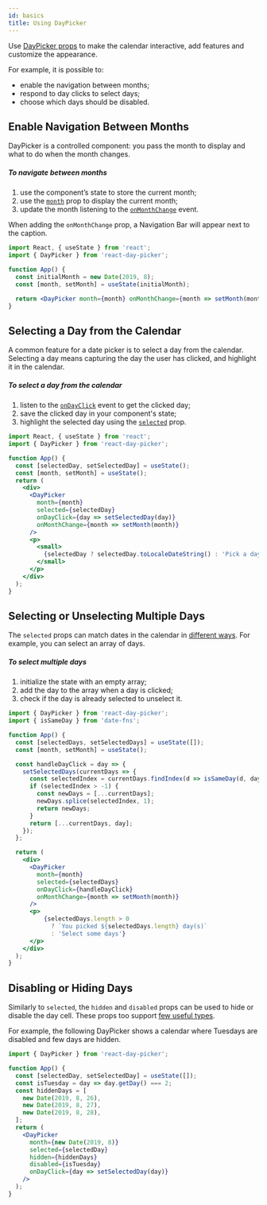 ```yaml
---
id: basics
title: Using DayPicker
---
```


Use [DayPicker props](./props) to make the calendar interactive, add features and customize the appearance.

For example, it is possible to:

- enable the navigation between months;
- respond to day clicks to select days;
- choose which days should be disabled.

## Enable Navigation Between Months

DayPicker is a controlled component: you pass the month to display and what to do when the month changes.

##### To navigate between months

1. use the component’s state to store the current month;
2. use the [`month`](./props#month) prop to display the current month;
3. update the month listening to the [`onMonthChange`](./props#onmonthchange) event.

When adding the `onMonthChange` prop, a Navigation Bar will appear next to the caption.

```jsx preview
import React, { useState } from 'react';
import { DayPicker } from 'react-day-picker';

function App() {
  const initialMonth = new Date(2019, 8);
  const [month, setMonth] = useState(initialMonth);

  return <DayPicker month={month} onMonthChange={month => setMonth(month)} />;
}
```

## Selecting a Day from the Calendar

A common feature for a date picker is to select a day from the calendar. Selecting a day means capturing the day the user has clicked, and highlight it in the calendar.

##### To select a day from the calendar

1. listen to the [`onDayClick`](./props#ondayclick) event to get the clicked day;
2. save the clicked day in your component's state;
3. highlight the selected day using the [`selected`](./props#selected) prop.

```jsx preview
import React, { useState } from 'react';
import { DayPicker } from 'react-day-picker';

function App() {
  const [selectedDay, setSelectedDay] = useState();
  const [month, setMonth] = useState();
  return (
    <div>
      <DayPicker
        month={month}
        selected={selectedDay}
        onDayClick={day => setSelectedDay(day)}
        onMonthChange={month => setMonth(month)}
      />
      <p>
        <small>
          {selectedDay ? selectedDay.toLocaleDateString() : 'Pick a day'}
        </small>
      </p>
    </div>
  );
}
```

## Selecting or Unselecting Multiple Days

The `selected` props can match dates in the calendar in [different ways](./matching-days). For example, you can select an array of days.

##### To select multiple days

1. initialize the state with an empty array;
2. add the day to the array when a day is clicked;
3. check if the day is already selected to unselect it.

```jsx preview
import { DayPicker } from 'react-day-picker';
import { isSameDay } from 'date-fns';

function App() {
  const [selectedDays, setSelectedDays] = useState([]);
  const [month, setMonth] = useState();

  const handleDayClick = day => {
    setSelectedDays(currentDays => {
      const selectedIndex = currentDays.findIndex(d => isSameDay(d, day));
      if (selectedIndex > -1) {
        const newDays = [...currentDays];
        newDays.splice(selectedIndex, 1);
        return newDays;
      }
      return [...currentDays, day];
    });
  };

  return (
    <div>
      <DayPicker
        month={month}
        selected={selectedDays}
        onDayClick={handleDayClick}
        onMonthChange={month => setMonth(month)}
      />
      <p>
          {selectedDays.length > 0
            ? `You picked ${selectedDays.length} day(s)`
            : 'Select some days'}
      </p>
    </div>
  );
}
```

## Disabling or Hiding Days

Similarly to `selected`, the `hidden` and `disabled` props can be used to hide or disable the day cell. These props too support [few useful types](./matching-days).

For example, the following DayPicker shows a calendar where Tuesdays are disabled and few days are hidden.

```jsx preview
import { DayPicker } from 'react-day-picker';

function App() {
  const [selectedDay, setSelectedDay] = useState([]);
  const isTuesday = day => day.getDay() === 2;
  const hiddenDays = [
    new Date(2019, 8, 26),
    new Date(2019, 8, 27),
    new Date(2019, 8, 28),
  ];
  return (
    <DayPicker
      month={new Date(2019, 8)}
      selected={selectedDay}
      hidden={hiddenDays}
      disabled={isTuesday}
      onDayClick={day => setSelectedDay(day)}
    />
  );
}
```
